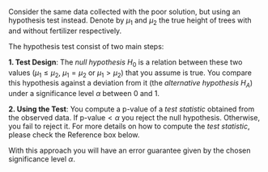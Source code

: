 Consider the same data collected with the poor solution, but using an hypothesis test instead. Denote by $\mu_1$ and $\mu_2$  the true height of trees with and without fertilizer respectively.

The hypothesis test consist of two main steps:

__1. Test Design__: The *null hypothesis* $H_0$ is a relation between these two values ($\mu_1 \leq \mu_2$, $\mu_1 = \mu_2$ or  $\mu_1 > \mu_2$) that you assume is true. You compare this hypothesis against a deviation from it (the *alternative hypothesis* $H_A$) under a significance level $\alpha$ between $0$ and $1$. 

__2. Using the Test__: You compute a $\text{p-value}$ of a *test statistic* obtained from the observed data. If $\text{p-value}<\alpha$ you reject the null hypothesis. Otherwise, you fail to reject it.
For more details on how to compute the *test statistic*, please check the Reference box below.


With this approach you will have an error guarantee given by the chosen significance level $\alpha$.

